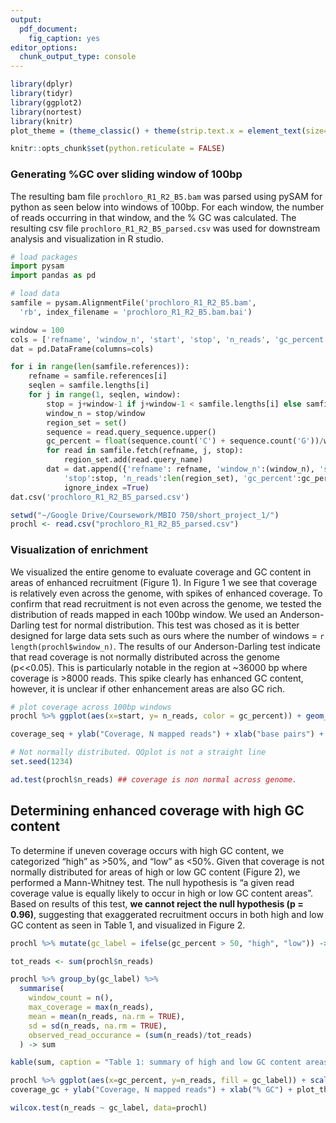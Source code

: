 ```yaml
---
output: 
  pdf_document:
    fig_caption: yes
editor_options: 
  chunk_output_type: console
---
```


```r
library(dplyr)
library(tidyr)
library(ggplot2)
library(nortest)
library(knitr)
plot_theme = (theme_classic() + theme(strip.text.x = element_text(size=12),axis.title=element_text(size=12,face="bold"), axis.text.y=element_text(size=10, angle = 0), axis.text.x=element_text(size=10, angle = 0, hjust=0.5), plot.title= element_text(hjust=0.5, size=10, face = "bold"), legend.title=element_text(size=12,face="bold"), legend.text=element_text(size=10), legend.key.size = unit(2,"line")))

knitr::opts_chunk$set(python.reticulate = FALSE)
```

### Generating %GC over sliding window of 100bp
The resulting bam file `prochloro_R1_R2_B5.bam` was parsed using pySAM for python as seen below into windows of 100bp. For each window, the number of reads occurring in that window, and the % GC was calculated. The resulting csv file `prochloro_R1_R2_B5_parsed.csv` was used for downstream analysis and visualization in R studio.

```python
# load packages
import pysam
import pandas as pd

# load data
samfile = pysam.AlignmentFile('prochloro_R1_R2_B5.bam', 
  'rb', index_filename = 'prochloro_R1_R2_B5.bam.bai')

window = 100
cols = ['refname', 'window_n', 'start', 'stop', 'n_reads', 'gc_percent']
dat = pd.DataFrame(columns=cols)

for i in range(len(samfile.references)):
    refname = samfile.references[i]
    seqlen = samfile.lengths[i]
    for j in range(1, seqlen, window):
        stop = j+window-1 if j+window-1 < samfile.lengths[i] else samfile.lengths[i]
        window_n = stop/window
        region_set = set()
        sequence = read.query_sequence.upper()
        gc_percent = float(sequence.count('C') + sequence.count('G'))/window*100
        for read in samfile.fetch(refname, j, stop):
            region_set.add(read.query_name)
        dat = dat.append({'refname': refname, 'window_n':(window_n), 'start':j, 
            'stop':stop, 'n_reads':len(region_set), 'gc_percent':gc_percent}, 
            ignore_index =True)
dat.csv('prochloro_R1_R2_B5_parsed.csv')
```


```r
setwd("~/Google Drive/Coursework/MBIO 750/short_project_1/")
prochl <- read.csv("prochloro_R1_R2_B5_parsed.csv")
```

### Visualization of enrichment
We visualized the entire genome to evaluate coverage and GC content in areas of enhanced recruitment (Figure 1). In Figure 1 we see that coverage is relatively even across the genome, with spikes of enhanced coverage. To confirm that read recruitment is not even across the genome, we tested the distribution of reads mapped in each 100bp window. We used an Anderson-Darling test for normal distribution. This test was chosed as it is better designed for large data sets such as ours where the number of windows = `r length(prochl$window_n)`.  The results of our Anderson-Darling test indicate that read coverage is not normally distributed across the genome (p<<0.05). This is particularly notable in the region at ~36000 bp where coverage is >8000 reads. This spike clearly has enhanced GC content, however, it is unclear if other enhancement areas are also GC rich. 

```r
# plot coverage across 100bp windows
prochl %>% ggplot(aes(x=start, y= n_reads, color = gc_percent)) + geom_col() + scale_color_continuous(low = "yellow", high = "darkmagenta") -> coverage_seq

coverage_seq + ylab("Coverage, N mapped reads") + xlab("base pairs") + plot_theme  
```

```r
# Not normally distributed. QQplot is not a straight line 
set.seed(1234)

ad.test(prochl$n_reads) ## coverage is non normal across genome. 
```

## Determining enhanced coverage with high GC content
To determine if uneven coverage occurs with high GC content, we categorized "high" as >50%, and "low" as <50%. Given that coverage is not normally distributed for areas of high or low GC content (Figure 2), we performed a Mann-Whitney test. The null hypothesis is "a given read coverage value is equally likely to occur in high or low GC content areas". Based on results of this test, **we cannot reject the null hypothesis (p = 0.96)**, suggesting that exaggerated recruitment occurs in both high and low GC content as seen in Table 1, and visualized in Figure 2.

```r
prochl %>% mutate(gc_label = ifelse(gc_percent > 50, "high", "low")) -> prochl

tot_reads <- sum(prochl$n_reads)

prochl %>% group_by(gc_label) %>%
  summarise(
    window_count = n(),
    max_coverage = max(n_reads),
    mean = mean(n_reads, na.rm = TRUE),
    sd = sd(n_reads, na.rm = TRUE), 
    observed_read_occurance = (sum(n_reads)/tot_reads)
  ) -> sum

kable(sum, caption = "Table 1: summary of high and low GC content areas")

prochl %>% ggplot(aes(x=gc_percent, y=n_reads, fill = gc_label)) + scale_fill_manual(values = c("darkmagenta", "gold")) + geom_col() -> coverage_gc
coverage_gc + ylab("Coverage, N mapped reads") + xlab("% GC") + plot_theme

wilcox.test(n_reads ~ gc_label, data=prochl) 

```




